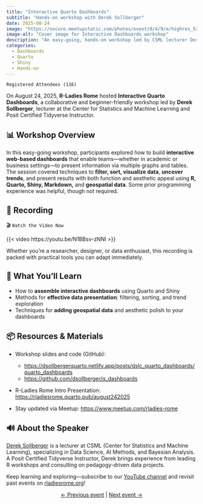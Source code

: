 ```yaml
---
title: "Interactive Quarto Dashboards"
subtitle: "Hands-on workshop with Derek Sollberger"
date: 2025-08-24
image: "https://secure.meetupstatic.com/photos/event/8/4/9/e/highres_529533950.webp?w=750"
image-alt: "Cover image for Interactive Dashboards workshop"
description: "An easy-going, hands-on workshop led by CSML lecturer Derek Sollberger, where participants learned to build interactive Quarto dashboards with Shiny, markdown, and geospatial visualizations."
categories:
  - Dashboards
  - Quarto
  - Shiny
  - Hands-on
---
```


`Registered Attendees (116)`

On August 24, 2025, **R-Ladies Rome** hosted **Interactive Quarto Dashboards**, a collaborative and beginner-friendly workshop led by **Derek Sollberger**, lecturer at the Center for Statistics and Machine Learning and Posit Certified Tidyverse Instructor.

##  📊 Workshop Overview

In this easy-going workshop, participants explored how to build **interactive web-based dashboards** that enable teams—whether in academic or business settings—to present information via multiple graphs and tables. The session covered techniques to **filter, sort, visualize data**, **uncover trends**, and present results with both function and aesthetic appeal using **R, Quarto, Shiny, Markdown,** and **geospatial data**. Some prior programming experience was helpful, though not required.

## 🎥 Recording

🎬 `Watch the Video Now`

{{< video https://youtu.be/N1BBsv-zNNI >}}

Whether you're a researcher, designer, or data enthusiast, this recording is packed with practical tools you can adapt immediately.

## 🧠 What You’ll Learn

- How to **assemble interactive dashboards** using Quarto and Shiny  
- Methods for **effective data presentation**: filtering, sorting, and trend exploration  
- Techniques for **adding geospatial data** and aesthetic polish to your dashboards  

## 📦 Resources & Materials

- Workshop slides and code (GitHub):

  - <https://dsollbergerquarto.netlify.app/posts/dslc_quarto_dashboards/quarto_dashboards>
  - <https://github.com/dsollberger/q_dashboards>

- R-Ladies Rome Intro Presentation: <https://rladiesrome.quarto.pub/august242025>  

- Stay updated via Meetup: <https://www.meetup.com/rladies-rome>

## 🔊 About the Speaker

[Derek Sollberger](https://www.linkedin.com/in/derek-sollberger/) is a lecturer at CSML (Center for Statistics and Machine Learning), specializing in Data Science, AI Methods, and Bayesian Analysis. A Posit Certified Tidyverse Instructor, Derek brings experience from leading R workshops and consulting on pedagogy-driven data projects.


Keep learning and exploring—subscribe to our [YouTube channel](https://www.youtube.com/@rladiesrome) and revisit past events on [rladiesrome.org](https://rladiesrome.org)!

<center>[← Previous event](/talks/2025/meetup/07222025_RitaGiordano.qmd) | [Next event →](/talks/2025/meetup/09252025_NextSpeaker.qmd)</center>